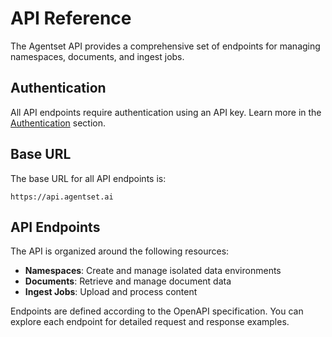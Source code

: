 # API Reference

The Agentset API provides a comprehensive set of endpoints for managing namespaces, documents, and ingest jobs.

## Authentication

All API endpoints require authentication using an API key. Learn more in the [Authentication](/api-reference/authentication) section.

## Base URL

The base URL for all API endpoints is:

```
https://api.agentset.ai
```

## API Endpoints

The API is organized around the following resources:

- **Namespaces**: Create and manage isolated data environments
- **Documents**: Retrieve and manage document data
- **Ingest Jobs**: Upload and process content

Endpoints are defined according to the OpenAPI specification. You can explore each endpoint for detailed request and response examples.